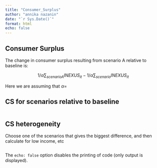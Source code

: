 ```yaml
---
title: "Consumer_Surplus"
author: "annika nazanin"
date: "`r Sys.Date()`"
format: html
echo: false
---
```


## Consumer Surplus

The change in consumer surplus resulting from scenario A relative to baseline is:

$$
{1/\alpha}\sum_{scenarioA} INEXUS_{it} - {1/\alpha}\sum_{scenario} INEXUS_{it} 
$$

Here we are assuming that ${\alpha = }$

## CS for scenarios relative to baseline

```r


```

## CS heterogeneity

Choose one of the scenarios that gives the biggest difference, and then calculate
for low income, etc

```r

```

The `echo: false` option disables the printing of code (only output is displayed).
